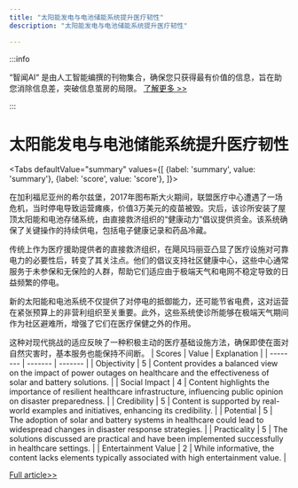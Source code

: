 ```yaml
---
title: "太阳能发电与电池储能系统提升医疗韧性"
description: "太阳能发电与电池储能系统提升医疗韧性"

---
```



:::info

“智闻AI“ 是由人工智能编撰的刊物集合，确保您只获得最有价值的信息，旨在助您消除信息差，突破信息茧房的局限。  [了解更多 >>](/)

:::

# 太阳能发电与电池储能系统提升医疗韧性


<Tabs
	defaultValue="summary"
	values={[
	{label: 'summary', value: 'summary'},
	{label: 'score', value: 'score'},
]}>
<TabItem value="summary">


在加利福尼亚州的希尔兹堡，2017年图布斯大火期间，联盟医疗中心遭遇了一场危机，当时停电导致运营瘫痪，价值3万美元的疫苗被毁。灾后，该诊所安装了屋顶太阳能和电池存储系统，由直接救济组织的“健康动力”倡议提供资金。该系统确保了关键操作的持续供电，包括电子健康记录和药品冷藏。

传统上作为医疗援助提供者的直接救济组织，在飓风玛丽亚凸显了医疗设施对可靠电力的必要性后，转变了其关注点。他们的倡议支持社区健康中心，这些中心通常服务于未参保和无保险的人群，帮助它们适应由于极端天气和电网不稳定导致的日益频繁的停电。

新的太阳能和电池系统不仅提供了对停电的抵御能力，还可能节省电费，这对运营在紧张预算上的非营利组织至关重要。此外，这些系统使诊所能够在极端天气期间作为社区避难所，增强了它们在医疗保健之外的作用。

这种对现代挑战的适应反映了一种积极主动的医疗基础设施方法，确保即使在面对自然灾害时，基本服务也能保持不间断。
</TabItem>
<TabItem value="score">
	| Scores     | Value   | Explanation |
	| -------- | ------- | ------- |
	| Objectivity  | 5    | Content provides a balanced view on the impact of power outages on healthcare and the effectiveness of solar and battery solutions.    |
	| Social Impact | 4     | Content highlights the importance of resilient healthcare infrastructure, influencing public opinion on disaster preparedness.    |
	| Credibility    | 5    | Content is supported by real-world examples and initiatives, enhancing its credibility.    |
	| Potential    | 5    | The adoption of solar and battery systems in healthcare could lead to widespread changes in disaster response strategies.    |
	| Practicality    | 5    | The solutions discussed are practical and have been implemented successfully in healthcare settings.    |
	| Entertainment Value    | 2    | While informative, the content lacks elements typically associated with high entertainment value.    |
</TabItem>
</Tabs>

[Full article>>](https://apnews.com/article/direct-relief-rooftop-solar-power-community-health-centers-21709fe36279d2c2f263ad965529ef85)
